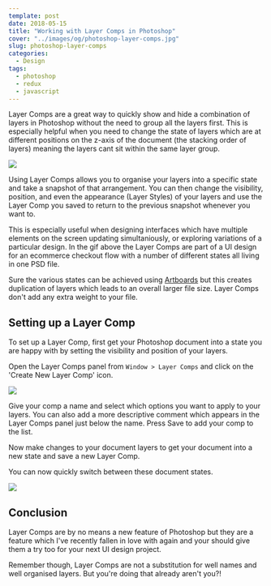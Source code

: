 ```yaml
---
template: post
date: 2018-05-15
title: "Working with Layer Comps in Photoshop"
cover: "../images/og/photoshop-layer-comps.jpg"
slug: photoshop-layer-comps
categories:
  - Design
tags:
  - photoshop
  - redux
  - javascript
---
```


Layer Comps are a great way to quickly show and hide a combination of layers in Photoshop without the need to group all the layers first. This is especially helpful when you need to change the state of layers which are at different positions on the z-axis of the document (the stacking order of layers) meaning the layers cant sit within the same layer group.

![](switching-layer-comps.gif)

Using Layer Comps allows you to organise your layers into a specific state and take a snapshot of that arrangement. You can then change the visibility, position, and even the appearance (Layer Styles) of your layers and use the Layer Comp you saved to return to the previous snapshot whenever you want to.

This is especially useful when designing interfaces which have multiple elements on the screen updating simultaniously, or exploring variations of a particular design. In the gif above the Layer Comps are part of a UI design for an ecommerce checkout flow with a number of different states all living in one PSD file.

Sure the various states can be achieved using [Artboards](https://helpx.adobe.com/photoshop/using/artboards.html) but this creates duplication of layers which leads to an overall larger file size. Layer Comps don't add any extra weight to your file.

## Setting up a Layer Comp

To set up a Layer Comp, first get your Photoshop document into a state you are happy with by setting the visibility and position of your layers.

Open the Layer Comps panel from `Window > Layer Comps` and click on the 'Create New Layer Comp' icon.

![](new-layer-comp.png)

Give your comp a name and select which options you want to apply to your layers. You can also add a more descriptive comment which appears in the Layer Comps panel just below the name. Press Save to add your comp to the list.

Now make changes to your document layers to get your document into a new state and save a new Layer Comp.

You can now quickly switch between these document states.

![](create-new-comp.gif)

## Conclusion

Layer Comps are by no means a new feature of Photoshop but they are a feature which I've recently fallen in love with again and your should give them a try too for your next UI design project.

Remember though, Layer Comps are not a substitution for well names and well organised layers. But you're doing that already aren't you?!
